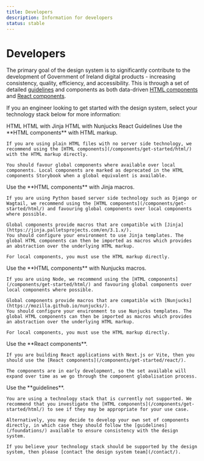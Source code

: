 ```yaml
---
title: Developers
description: Information for developers
status: stable
---
```


# Developers

The primary goal of the design system is to significantly contribute to the development of Government of Ireland digital products - increasing consistency, quality, efficiency, and accessibility.
This is through a set of detailed [guidelines](/foundations/) and components as both data-driven [HTML components](/components/get-started/html/) and [React components](/components/get-started/react/).

If you an engineer looking to get started with the design system, select your technology stack below for more information:

<Tabs id="devTabs">
  <TabList>
    <TabItem value="devTab1" checked>HTML</TabItem>
    <TabItem value="devTab2">HTML with Jinja</TabItem>
    <TabItem value="devTab3">HTML with Nunjucks</TabItem>
    <TabItem value="devTab4">React</TabItem>
    <TabItem value="devTab5">Guidelines</TabItem>
  </TabList>
  <TabPanel value="devTab1">
    Use the **HTML components** with HTML markup.

    If you are using plain HTML files with no server side technology, we recommend using the [HTML components](/components/get-started/html/) with the HTML markup directly.

    You should favour global components where available over local components. Local components are marked as deprecated in the HTML components Storybook when a global equivalent is available.
  </TabPanel>
  <TabPanel value="devTab2">
    Use the **HTML components** with Jinja macros.

    If you are using Python based server side technology such as Django or Wagtail, we recommend using the [HTML components](/components/get-started/html/) and favouring global components over local components where possible.

    Global components provide macros that are compatible with [Jinja](https://jinja.palletsprojects.com/en/3.1.x/).
    You should configure your environment to use Jinja templates. The global HTML components can then be imported as macros which provides an abstraction over the underlying HTML markup.

    For local components, you must use the HTML markup directly.
  </TabPanel>
  <TabPanel value="devTab3">
    Use the **HTML components** with Nunjucks macros.

    If you are using Node, we recommend using the [HTML components](/components/get-started/html/) and favouring global components over local components where possible.

    Global components provide macros that are compatible with [Nunjucks](https://mozilla.github.io/nunjucks/).
    You should configure your environment to use Nunjucks templates. The global HTML components can then be imported as macros which provides an abstraction over the underlying HTML markup.

    For local components, you must use the HTML markup directly.
  </TabPanel>
  <TabPanel value="devTab4">
    Use the **React components**.

    If you are building React applications with Next.js or Vite, then you should use the [React components](/components/get-started/react/).

    The components are in early development, so the set available will expand over time as we go through the component globalisation process.
  </TabPanel>
  <TabPanel value="devTab5">
    Use the **guidelines**.

    You are using a technology stack that is currently not supported. We recommend that you investigate the [HTML components](/components/get-started/html/) to see if they may be appropriate for your use case.

    Alternatively, you may decide to develop your own set of components directly, in which case they should follow the [guidelines](/foundations/) available to ensure consistency with the design system.

    If you believe your technology stack should be supported by the design system, then please [contact the design system team](/contact/).
  </TabPanel>
</Tabs>